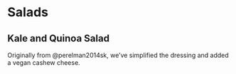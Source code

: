 # Salads
## Kale and Quinoa Salad

Originally from @perelman2014sk, we've simplified the dressing and added a vegan cashew cheese.
